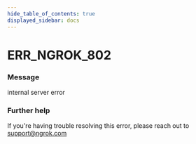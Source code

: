 ```yaml
---
hide_table_of_contents: true
displayed_sidebar: docs
---
```



# ERR_NGROK_802

### Message

internal server error

### Further help

If you're having trouble resolving this error, please reach out to [support@ngrok.com](mailto:support@ngrok.com?subject=Help%20with%20ERR_NGROK_802)

<ErrorDetails error="err_ngrok_802" />
